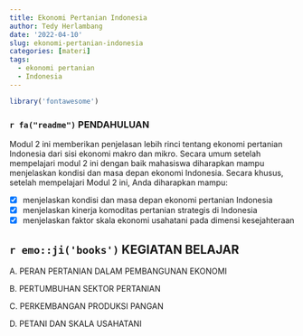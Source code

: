 ```yaml
---
title: Ekonomi Pertanian Indonesia
author: Tedy Herlambang
date: '2022-04-10'
slug: ekonomi-pertanian-indonesia
categories: [materi]
tags:
  - ekonomi pertanian
  - Indonesia
---
```


```r
library('fontawesome')
```

### `r fa("readme")` PENDAHULUAN

Modul 2 ini memberikan penjelasan lebih rinci tentang ekonomi pertanian Indonesia dari sisi ekonomi makro dan mikro. Secara umum setelah mempelajari modul 2 ini dengan baik mahasiswa diharapkan mampu menjelaskan kondisi dan masa depan ekonomi Indonesia. Secara khusus, setelah mempelajari Modul 2 ini, Anda diharapkan mampu:

- [x] menjelaskan kondisi dan masa depan ekonomi pertanian Indonesia
- [x] menjelaskan kinerja komoditas pertanian strategis di Indonesia
- [x] menjelaskan faktor skala ekonomi usahatani pada dimensi kesejahteraan

## `r emo::ji('books')` KEGIATAN BELAJAR

A. PERAN PERTANIAN DALAM PEMBANGUNAN EKONOMI

B. PERTUMBUHAN SEKTOR PERTANIAN

C. PERKEMBANGAN PRODUKSI PANGAN

D. PETANI DAN SKALA USAHATANI



<!-- AddToAny BEGIN -->
<div class="a2a_kit a2a_kit_size_16 a2a_default_style"; data-a2a-url="https://bangtedy.github.io/etan" data-a2a-title="Ekonomi Pertanian Indonesia">
<a class="a2a_button_whatsapp"></a>
<a class="a2a_button_telegram"></a>
<a class="a2a_button_facebook"></a>
<a class="a2a_button_twitter"></a>
</div>
<script async src="https://static.addtoany.com/menu/page.js"></script>
<!-- AddToAny END -->